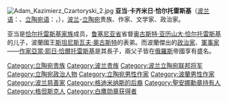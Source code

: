 [[File:Adam_Kazimierz_Czartoryski_2.jpg|right]]
'''亚当·卡齐米日·恰尔托雷斯基'''（[[波兰语|波兰语]]：'''{{lang|pl|Adam Kazimierz Czartoryski}}'''、[[立陶宛语|立陶宛语]]：'''{{lang|lt|Adomas Kazimieras Čartoriskis}}'''，{{bd|1734年||1823年||catIdx=C}}），[[波兰|波兰]]-[[立陶宛|立陶宛]]贵族、作家、文学家、政治家。

亚当是[[恰尔托雷斯基家族|恰尔托雷斯基家族]]成员，[[鲁塞尼亚省|鲁塞尼亚省]]省督[[奥古斯特·亚历山大·恰尔托雷斯基|奥古斯特·亚历山大·恰尔托雷斯基]]的儿子，波蘭國王[[斯坦尼斯瓦夫·奧古斯特|斯坦尼斯瓦夫·奧古斯特]]的表弟。而波蘭傑出的[[政治家|政治家]]、[[軍事家|軍事家]]——[[作家|作家]][[亞當·耶日·恰爾托雷斯基|亞當·耶日·恰爾托雷斯基]]是其長子，兩父子皆在[[俄羅斯|俄羅斯]]帝國享有盛名。

{{奧地利帝國陸軍元帥}}
{{Authority control}}
{{DEFAULTSORT:Czartoryski, Adam Kazimierz}}
[[Category:立陶宛贵族|Category:立陶宛贵族]]
[[Category:波兰贵族|Category:波兰贵族]]
[[Category:波兰立陶宛联邦将军|Category:波兰立陶宛联邦将军]]
[[Category:立陶宛政治人物|Category:立陶宛政治人物]]
[[Category:立陶宛男性作家|Category:立陶宛男性作家]]
[[Category:波蘭男性作家|Category:波蘭男性作家]]
[[Category:波兰慈善家|Category:波兰慈善家]]
[[Category:格迪米纳斯的后裔|Category:格迪米纳斯的后裔]]
[[Category:聖安娜勳章持有人|Category:聖安娜勳章持有人]]
[[Category:格但斯克人|Category:格但斯克人]]
[[Category:白鹰勋章获得者|Category:白鹰勋章获得者]]